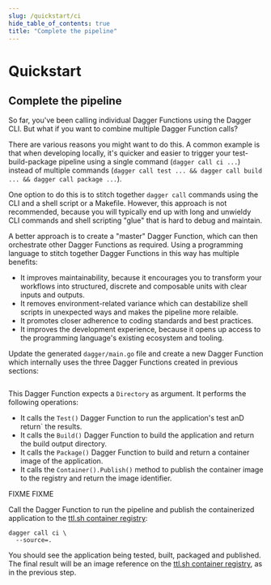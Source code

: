 ```yaml
---
slug: /quickstart/ci
hide_table_of_contents: true
title: "Complete the pipeline"
---
```


# Quickstart

## Complete the pipeline

So far, you've been calling individual Dagger Functions using the Dagger CLI. But what if you want to combine multiple Dagger Function calls?

There are various reasons you might want to do this. A common example is that when developing locally, it's quicker and easier to trigger your test-build-package pipeline using a single command (`dagger call ci ...`) instead of multiple commands (`dagger call test ... && dagger call build ... && dagger call package ...`).

One option to do this is to stitch together `dagger call` commands using the CLI and a shell script or a Makefile. However, this approach is not recommended, because you will typically end up with long and unwieldy CLI commands and shell scripting "glue" that is hard to debug and maintain.

A better approach is to create a "master" Dagger Function, which can then orchestrate other Dagger Functions as required. Using a programming language to stitch together Dagger Functions in this way has multiple benefits:
- It improves maintainability, because it encourages you to transform your workflows into structured, discrete and composable units with clear inputs and outputs.
- It removes environment-related variance which can destabilize shell scripts in unexpected ways and makes the pipeline more relaible.
- It promotes closer adherence to coding standards and best practices.
- It improves the development experience, because it opens up access to the programming language's existing ecosystem and tooling.

<Tabs groupId="language">
<TabItem value="Go">

Update the generated `dagger/main.go` file and create a new Dagger Function which internally uses the three Dagger Functions created in previous sections:

```go file=./snippets/ci/go/main.go
```

This Dagger Function expects a `Directory` as argument. It performs the following operations:

- It calls the `Test()` Dagger Function to run the application's test anD return` the results.
- It calls the `Build()` Dagger Function to build the application and return the build output directory.
- It calls the `Package()` Dagger Function to build and return a container image of the application.
- It calls the `Container().Publish()` method to publish the container image to the registry and return the image identifier.
</TabItem>

<TabItem value="Python">
FIXME
</TabItem>
<TabItem value="TypeScript">
FIXME
</TabItem>
</Tabs>

Call the Dagger Function to run the pipeline and publish the containerized application to the [ttl.sh container registry](https://ttl.sh):

```shell
dagger call ci \
  --source=.
```

You should see the application being tested, built, packaged and published. The final result will be an image reference on the [ttl.sh container registry](https://ttl.sh), as in the previous step.
